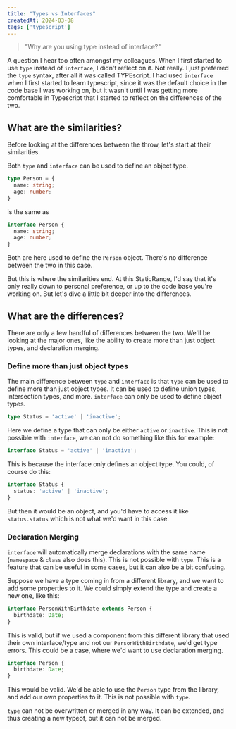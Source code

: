 ```yaml
---
title: "Types vs Interfaces"
createdAt: 2024-03-08
tags: ['typescript']
---
```


> "Why are you using type instead of interface?"

A question I hear too often amongst my colleagues. When I first started to use `type` instead of `interface`, I didn't reflect on it. Not really. I just preferred the `type` syntax, after all it was called TYPEscript. I had used `interface` when I first started to learn typescript, since it was the default choice in the code base I was working on, but it wasn't until I was getting more comfortable in Typescript that I started to reflect on the differences of the two.

## What are the similarities?

Before looking at the differences between the throw, let's start at their similarities.

Both `type` and `interface` can be used to define an object type.

```typescript
type Person = {
  name: string;
  age: number;
}
```

is the same as

```typescript
interface Person {
  name: string;
  age: number;
}
```

Both are here used to define the `Person` object. There's no difference between the two in this case. 

But this is where the similarities end. At this StaticRange, I'd say that it's only really down to personal preference, or up to the code base you're working on. But let's dive a little bit deeper into the differences.

## What are the differences?

There are only a few handful of differences between the two. We'll be looking at the major ones, like the ability to create more than just object types, and declaration merging.

### Define more than just object types

The main difference between `type` and `interface` is that `type` can be used to define more than just object types. It can be used to define union types, intersection types, and more. `interface` can only be used to define object types.

```typescript
type Status = 'active' | 'inactive';
```

Here we define a type that can only be either `active` or `inactive`. This is not possible with `interface`, we can not do something like this for example:

```typescript
interface Status = 'active' | 'inactive';
```

This is because the interface only defines an object type. You could, of course do this:

```typescript
interface Status {
  status: 'active' | 'inactive';
}
```

But then it would be an object, and you'd have to access it like `status.status` which is not what we'd want in this case.

### Declaration Merging

`interface` will automatically merge declarations with the same name (`namespace` & `class` also does this). This is not possible with `type`. This is a feature that can be useful in some cases, but it can also be a bit confusing. 

Suppose we have a type coming in from a different library, and we want to add some properties to it. We could simply extend the type and create a new one, like this:

```typescript
interface PersonWithBirthdate extends Person {
  birthdate: Date;
}
```

This is valid, but if we used a component from this different library that used their own interface/type and not our `PersonWithBirthdate`, we'd get type errors. This could be a case, where we'd want to use declaration merging.

```typescript
interface Person {
  birthdate: Date;
}
```

This would be valid. We'd be able to use the `Person` type from the library, and add our own properties to it. This is not possible with `type`.

`type` can not be overwritten or merged in any way. It can be extended, and thus creating a new typeof, but it can not be merged. 

